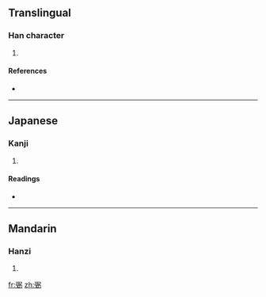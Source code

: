 ==Translingual==

===Han character===
{{Han char|rn=57|rad=弓|as=09|sn=12|four=|canj=弓一田弓 (NMWN)}}

# {{defn|Han|sort=弓09}}

====References====
* {{Han ref|kx=0360.060|dkj=09825|dj=0677.040|hdz=20999.120|uh=5F3B|ud=24379}}

----

==Japanese==

===Kanji===
{{ja-kanji|grade=|rs=弓09}}

# {{defn|Japanese|sort=弓09}}

====Readings====
* {{ja-readings|on=[[ひつ]] (hitsu)|kun=[[たすける]] (tasukeru)}}

----

==Mandarin==

===Hanzi===
{{cmn-hanzi|pin=[[bì]] ([[bi4]]), [[bō]] ([[bo1]]), [[fà]] ([[fa4]])|wg=pi<sup>4</sup>, po<sup>1</sup>, fa<sup>4</sup>}}

# {{defn|Mandarin|sort=弓09}}

[[fr:弻]]
[[zh:弻]]